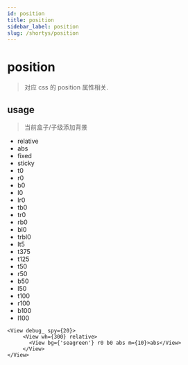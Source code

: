 ```yaml
---
id: position
title: position
sidebar_label: position
slug: /shortys/position
---
```


# position

> 对应 css 的 position 属性相关.

## usage

> 当前盒子/子级添加背景

- relative
- abs
- fixed
- sticky
- t0
- r0
- b0
- l0
- lr0
- tb0
- tr0
- rb0
- bl0
- trbl0
- lt5
- t375
- t125
- t50
- r50
- b50
- l50
- t100
- r100
- b100
- l100

```tsx live
<View debug_ spy={20}>
     <View wh={300} relative>
       <View bg={'seagreen'} r0 b0 abs m={10}>abs</View>
     </View>
</View>
```

